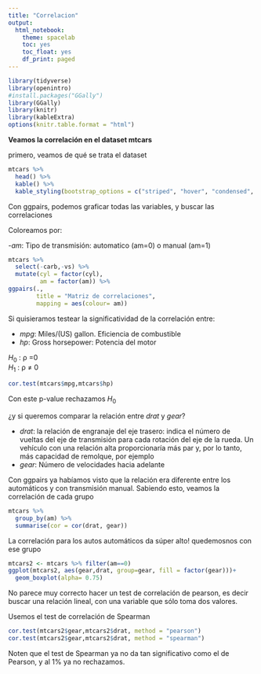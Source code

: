 ```yaml
---
title: "Correlacion"
output:
  html_notebook:
    theme: spacelab
    toc: yes
    toc_float: yes
    df_print: paged
---
```


```r
library(tidyverse)
library(openintro)
#install.packages("GGally")
library(GGally)
library(knitr)
library(kableExtra)
options(knitr.table.format = "html") 
```


__Veamos la correlación en el dataset mtcars__

primero, veamos de qué se trata el dataset

```r
mtcars %>% 
  head() %>% 
  kable() %>% 
  kable_styling(bootstrap_options = c("striped", "hover", "condensed", "responsive"))
```


Con ggpairs, podemos graficar todas las variables, y buscar las correlaciones

Coloreamos por:

-$am$: Tipo de transmisión: automatico (am=0) o manual (am=1)


```r
mtcars %>% 
  select(-carb,-vs) %>% 
  mutate(cyl = factor(cyl),
         am = factor(am)) %>% 
ggpairs(., 
        title = "Matriz de correlaciones",
        mapping = aes(colour= am))
```


Si quisieramos testear la significatividad de la correlación entre:

- $mpg$: Miles/(US) gallon. Eficiencia de combustible
- $hp$: Gross horsepower: Potencia del motor


$H_0$ : ρ =0        
$H_1$ : ρ $\neq$ 0      

```r
cor.test(mtcars$mpg,mtcars$hp)
```


Con este p-value rechazamos $H_0$


¿y si queremos comparar la relación entre $drat$ y $gear$?

- $drat$:  la relación de engranaje del eje trasero: indica el número de vueltas del eje de transmisión para cada rotación del eje de la rueda. Un vehículo con una relación alta proporcionaría más par y, por lo tanto, más capacidad de remolque, por ejemplo
- $gear$: Número de velocidades hacia adelante



Con ggpairs ya habíamos visto que la relación era diferente entre los automáticos y con transmisión manual. Sabiendo esto, veamos la correlación de cada grupo 

```r
mtcars %>% 
  group_by(am) %>% 
  summarise(cor = cor(drat, gear))
```

La correlación para los autos automáticos da súper alto! quedemosnos con ese grupo

```r
mtcars2 <- mtcars %>% filter(am==0)
ggplot(mtcars2, aes(gear,drat, group=gear, fill = factor(gear)))+
  geom_boxplot(alpha= 0.75)
```


No parece muy correcto hacer un test de correlación de pearson, es decir buscar una relación lineal, con una variable que sólo toma dos valores.

Usemos el test de correlación de Spearman

```r

cor.test(mtcars2$gear,mtcars2$drat, method = "pearson")
cor.test(mtcars2$gear,mtcars2$drat, method = "spearman")
```


Noten que el test de Spearman ya no da tan significativo como el de Pearson, y al 1% ya no rechazamos. 


